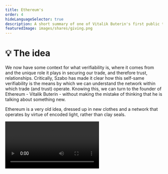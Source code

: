 ```yaml
---
title: Ethereum's
order: 4
hideLanguageSelector: true
description: A short summary of one of Vitalik Buterin's first public talks on Ethereum, taken from DevCon 1 in London.
featuredImage: images/shares/giving.png
---
```


# 💡 The idea

We now have some context for what verifiability is, where it comes from and the unique role it plays in securing our trade, and therefore trust, relationships. Critically, Szabo has made it clear how this self-same verifiability is the means by which we can understand the network within which trade (and trust) operate. Knowing this, we can turn to the founder of Ethereum - Vitalik Buterin - without making the mistake of thinking that he is talking about something new.

Ethereum is a very old idea, dressed up in new clothes and a network that operates by virtue of encoded light, rather than clay seals.

<Video src="https://www.youtube-nocookie.com/embed/gjwr-7PgpN8" />

## How does this fit into Kernel?

This early video from Devcon 1 contains many gems of insight into the ideas behind Ethereum; why it might be interesting and important to have one, shared, Turing-complete environment which anyone can access and program; and what the vision was (and is). It's especially useful to look back and ask what of the original ideas we have succeeded in implementing, and where there are still opportunities for improvement. This video has been selected to assist you deepen your (more technical) understanding of:

<Process>

Value

Trust

Incentives

Censorship resistance

(Not just!) money and speech

</Process>

## Brief

This video is the genesis of the calculator (Bitcoin) vs smartphone (Ethereum) analogy and a 
demonstration of the power of generality...

> "Instead of having a protocol that is designed around one very small set of use cases, you 
just create a **general-purpose operating system** and you let people build whatever they want 
as applications on top of it."

Ethereum is a blockchain with a few unique features:

- Built-in Turing-complete scripting language - essentially a hybrid between standard VM 
architectures, Bitcoin script and a "few other things".
- People can write programs in this script, or high level languages that compile down to this 
script, take these compiled scripts, put them into transactions and send them to the blockchain. 
The transaction gets confirmed and you get a special account at that address.
- Contractual accounts and Externally Owned Accounts have the **same privileges**.
- Anyone can create an application, with any rules. Anyone can then interact with that 
application, i.e. you can do NameCoin in 10 lines of code...

State is defined as a key value mapping addresses to account objects. Every account object has a 
nonce and balance. Contract accounts also include a code hash and storage trie root. Vitalik 
then discusses how transactions work - important low-level details for us to build a full 
conceptual picture in the weeks ahead.

> "You can actually think of it as being a fairly simple system. You can think of the state as 
being a database, and you can think of each of these contracts as being programs that are 
sitting on one computer, **except the computer is massively globally distributed. It's actually 
a highly secure network backed by tens of thousands computers around the world.** It's bold 
because it's important."

However, this raises the spectre of "The Halting Problem". If you have a general scripting language, then what is to stop someone writing a program which does not terminate (or halt), taking up all the computer's resources and preventing anyone else from using it? Vitalik explains how this is solved by "gas": a fee charged for every computational step the computer must take, where there is a limit to computational steps possible per block.

<Flash>

<Card>

Q: Ethereum's state is defined as a...?

A: key value mapping addresses to account objects.

</Card>

</Flash>

### Virtual Economy

This means there is no *technical* limit on what can be put in the `data` field of a 
transaction, but there is an *economic* one, as the more data you include, the more expensive 
it becomes. It was an extra 68 gas for every byte of data you include at that time, though it 
may have changed now. 

> 💡 Exercise for the reader: how would you tell what the gas price per byte currently is?

Vitalik then discusses some of the intricacies around `v`, `r`, and `s` from elliptic curve 
cryptography, and how `v` is an extra field used for public key recovery. He also provides 
further information on receipts and logs and why logs are cheaper and allow for efficient 
light-client access. Although it may sound boring, this is the heart of how we build 
censorship-resistant tools.

<Flash>

<Card>

Q: How do we prevent a blockchain with a Turing-complete script from halting?

A: By charging "gas" for every computational step and limiting the amount of gas consumed per block.

</Card>

</Flash>

This is followed by a description of the **Ethereum Virtual Machine**. To understand what [virtualization](https://ieeexplore.ieee.org/stamp/stamp.jsp?arnumber=948908) is, let's take a few steps back before looking at the EVM's specific architecture. 

The word “computer” simply means a calculating machine (and the very [first computers](https://mjosefweber.medium.com/the-first-computers-were-human-and-mostly-women-b0d9bbff5a98) were [women](https://www.sciencemuseum.org.uk/objects-and-stories/women-computing), mostly working for the military or NASA). Modern computers are what Alan Turing called “automatic machines”, which we now know simply as Turing machines. A Turing machine is an abstract computational device devised to investigate the limits of what can be calculated. Practically, a Turing machine is an infinite length tape divided into squares with one symbol per square which tells the reader whether to go forward, backwards, or to stay put. Don't bother too much about the tape: Turing machines are an idea, a mental construct, which [allow us to investigate what it is possible, in principle, to calculate](/learn/module-7/perfection/) (given that we also know maths itself is incomplete).

The truly fantastic thing is that Turing actually built a physical version of his abstract idea, and he did so to crack Enigma during World War II (interestingly, the reason he was able to is because [fascist language always contains the seeds of its own destruction](/learn/module-7/no-paradigm/#the-inertia-of-language): in this case, the phrase _Heil Hitler_ was how Germany lost the war). Apart from the fascinating history, this is a fantastical fact because – due to the simplicity of the actual idea of a Turing machine – for any computable algorithm, a Turing machine capable of implementing that algorithm's logic can be constructed.

This means computers can be used to build computers, which gets us very close to the sort of self-replicating pattern we perceive in RNA. We can write an algorithm which specifies a computer, and then implement that as software in another computer. The first people to do this were IBM researchers in the 1970's who were looking to investigate resource consumption and needed to partition their machines to do so properly. That led to the birth of virtual machines, which are software that emulate a computer, running on other computers. 

The Ethereum Virtual Machine is one such instance. What is fascinating about it in the context of all this history is that it is a “singleton” (sometimes called “monolithic”). That is, it is one, single virtual machine, running on thousands of different, distributed computers. This is interesting because, not only does it allow us to investigate the limits of what it is possible to calculate, it does so in a way which keeps us always in agreement about the current state of affairs. It achieves this by virtue of the following architecture, described more succinctly by Vitalik:

<Process>

**Stack**: up to 1024 32-byte fields.  

**Memory**: just an infinitely expanding byte array, but the more you expand the byte array, the more gas you have to pay. _Most of the limits aren't static, they're economic and you'll see this idea again and again._  

**Storage**: permanent for contracts. You can read and write to it.  

**Environment variables**: the VM can access block number, time, mining difficulty, previous block hash etc.  

**Logs**: append-only storage in a specific block, not in state. Vitalik has since acknowledged that including logs was a mistake and that he values simplicity now, having experienced first-hand [the problems of complexity in production](https://twitter.com/vitalikbuterin/status/1477402770231676929).  

**Sub-calling**: opcodes by which VM can itself call other contracts.  

</Process>

### Strong [Roots](https://www.youtube.com/watch?v=FPAih_MD-aU)

Vitalik then discusses ABIs (application binary interface) and RLP (recursive length prefix) encoding "for people who are set theory geeks". It may seem boring, but it is a demonstration of the early culture and how the people who built all this stuff really think. He follows this with an explanation of memory-hard algorithms for mining and why they were an innovation; emphasises the fast block time (17s); and discusses "uncles", which solve the stale rates of blocks that arise due to network latency. It's worth listening to for cultural context, but 23:50 - 28:57 is now a bit outdated.

Vitalik makes the critical point that merkle tries are "a construction that allows for compact, efficiently-verifiable proofs that a particular transaction was included in a particular block." It's not just transactions in the Merkle trie though; it's the state too: i.e. that storage trie root we talked about in the account object earlier.

This particular choice of data structure allows us to succinctly express shared state, because we can have all sorts of transactional data (represented in the bottom row below) “rolled up” into a single hash, called the “merkle root”, as demonstrated here:

![Merkle Trie - Level Up Coding](/images/mod1-img/merkle-trie.png)

* Source: [Level Up Coding](https://levelup.gitconnected.com/merkle-trees-e4fdaeaa3094)

This image reveals why intimacy with low-level technical details allows one to build a comprehensive conceptual picture of how it all ties together, and what meanings any technology can be used to build.

What kinds of meaning exactly? Well, [language itself is composed out of tree-like deep structures](https://www.goodreads.com/book/show/5755.The_Language_Instinct). It is these basic, but extraordinarily powerful, combinatorial patterns which allow very young human beings to learn and use an almost infinitely complex phenomenon with such ease, even as their brains are still developing. 

More prosaically, every word is a tree, with its roots tracing through endless other words and languages and people, and its branches reaching into any number of unique interpretations in times and contexts yet to be discovered. Language is the only [logically decentralized](https://medium.com/@VitalikButerin/the-meaning-of-decentralization-a0c92b76a274) system we have, so it makes sense that the data structures which inform the next logically decentralized systems we co-create mirror that at the heart of how we currently communicate value.

### Generalised Compute

So, you're less technical than Vitalik (i.e. all of us) and are wondering what this all really means? Well, the critical point is this notion of a **general purpose operating system** - one, monolithic virtual machine distributed across the world which is shared by everyone, owned by no-one and which can't be turned off without also turning off the internet. With Bitcoin, you can carry 12 magical words in your head across any border in the world, incant them into an internet-connected machine and have immediate access to value. 

Now, there is the possibility that you could pull down not just monetary value, but _generalised computation_. That is, your 12 or 24-word mnemonic could be your entire personal OS, which would be accessible from anywhere. Stop thinking of computers as a screen into which you type things from a keyboard. Start seeing the world itself as an [infinitely programmable playground](https://dyeing.thebluebook.co.za/?stackedPages=%2Fsigned), access to which only requires a few magical words anyone, anywhere can create when they learn the basics of a new order of language.

<Flash>

<Card>

Q: The 12 or 24 words used to generate your private key and grant you access to a blockchain is called a \_\_\_\_\_\_\_\_?

A: Mnemonic.

</Card>

</Flash>


### Kaizen and The Principle of Subtraction 

It's also worth understanding the [Ethereum Foundation's philosophy](https://ethereum.foundation/philosophy/), as it works with two fascinating complementary opposites. 

<List>

<Link to="https://youtu.be/R7FjX0GEiAM?t=110">
The Quintessential DevCon IV Talk
</Link>

</List>

The term 改善 (pronounced "kaizen", meaning "continuous improvement") was first used in Japan after World War II, mostly promoted by American business and quality-management teachers, and found its apogee in "The Toyota Way". So it's not a term with a great history, but it is one we can reclaim by pairing it with its opposite, what Aya Miyaguchi calls "The Principle of Subtraction".

Rooted in Zen philosophy, the Ethereum Foundation aims to "grow small"; to do by not doing; and to try and matter less. When consistently subtracting from your own importance and influence, then the continuous improvement we all wish to see happens in the community's capacity and capability. It's elegant and simple.

> We seek to continuously improve the people around us by humbling ourselves and handing over power at every chance, without shirking responsibility.

Delighted, we gradually find ourselves doing nothing, being happy.